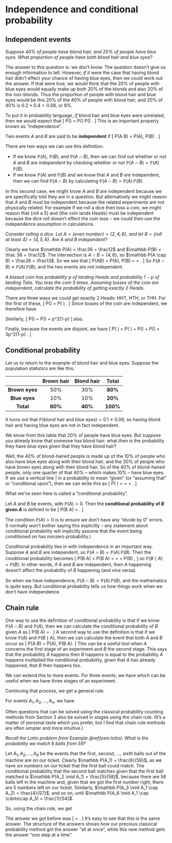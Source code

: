 # Independence and conditional probability  {#L07-conditional}

## Independent events  {#independent-events}

<!--
:::: {.videowrap}
::: {.videowrapper}
<iframe src="https://www.youtube.com/embed/9lhF4WEoJxk"></iframe>
:::
::::
-->

*Suppose 40% of people have blond hair, and 20% of people have blue eyes. What proportion of people have both blond hair and blue eyes?*

The answer to this question is: we don't know. The question doesn't give us enough information to tell. However, *if* it were the case that having blond hair didn't effect your chance of having blue eyes, then we could work out the answer. If that were true, we would think that the 20% of people with blue eyes would equally make up both 20% of the blonds and also 20% of the non-blonds. Thus the proportion of people with blond hair and blue eyes would be this 20% of the 40% of people with blond hair; and 20% of 40% is $0.2 \times 0.4 = 0.08$, or 8%.

To put it in probability language, *if* blond hair and blue eyes were unrelated, then we would expect that
  \[ \mathbb P(\text{blond hair and blue eyes}) = \mathbb P(\text{blond hair}) \times \mathbb P(\text{blue eyes}) . \]
This is an important property known as "independence".

::: {.definition}
Two events $A$ and $B$ are said to be **independent** if
\[ \mathbb P(A \cap B) = \mathbb P(A)\, \mathbb P(B) .  \]
:::

There are two ways we can use this definition.

* If we know $\mathbb P(A)$, $\mathbb P(B)$, and $\mathbb P(A \cap B)$, then we can find out whether or not $A$ and $B$ are independent by checking whether or not $\mathbb P(A \cap B) = \mathbb P(A)\, \mathbb P(B)$.
* If we know $\mathbb P(A)$ and $\mathbb P(B)$ and we know that $A$ and $B$ are independent, then we can find $\mathbb P(A \cap B)$ by calculating $\mathbb P(A \cap B) = \mathbb P(A)\, \mathbb P(B)$.

In this second case, we might know $A$ and $B$ are independent because we are specifically told they are in a question. But alternatively we might reason that $A$ and $B$ must be independent because the related experiments are not physically related. For example if we roll a dice then toss a coin, we might reason that $\{\text{roll a 5}\}$ and $\{\text{the coin lands Heads}\}$ must be independent because the dice roll doesn't effect the coin toss -- we could then use the independence assumption in calculations.

::: {.example}
*Consider rolling a dice. Let $A = \{\text{even number}\} = \{2,4,6\}$, and let $B = \{\text{roll at least 4}\} = \{4,5,6\}$. Are $A$ and $B$ independent?*

Clearly we have $\mathbb P(A) = \frac36 = \frac12$ and $\mathbb P(B) = \frac 36 = \frac12$. The intersection is $A \cap B = \{4,6\}$, so $\mathbb P(A \cap B) = \frac26 = \frac13$. So we see that
\[ \mathbb P(A\cap B) = \frac13  \qquad \text{and} \qquad  \mathbb P(A)\, \mathbb P(B) = \frac12 \times \frac12 = \frac14 . \]
So $\mathbb P(A \cap B) \neq \mathbb P(A)\, \mathbb P(B)$, and the two events are not independent.
:::

::: {.example}
*A biased coin has probability $p$ of landing Heads and probability $1-p$ of landing Tails. You toss the coin 3 times. Assuming tosses of the coin are independent, calculate the probability of getting exactly 2 Heads.*

There are three ways we could get exactly 2 Heads: HHT, HTH, or THH. For the first of these,
\[ \mathbb P(\text{HHT}) = \mathbb P(\text{first coin H} \cap \text{second coin H} \cap \text{third coin T}) . \]
Since tosses of the coin are independent, we therefore have
\begin{align*}
\mathbb P(\text{HHT})
  &= \mathbb P(\text{first coin H}) \times \mathbb P ( \text{second coin H} )\times \mathbb P(\text{third coin T}) \\
  &=p \times p \times (1-p) \\
  &= p^2(1-p).
\end{align*}

Similarly,
\[ \mathbb P(\text{HTH}) = \mathbb P(\text{THH}) = p^2(1-p) \]
also.

Finally, because the events are disjoint, we have
\[ \mathbb P(\text{HHT} \cup\text{HTH} \cup \text{THH}) = \mathbb P(\text{HHT} ) + \mathbb P(\text{HTH}) + \mathbb P(\text{THH}) = 3p^2(1-p) . \]
:::


## Conditional probability  {#conditional}

<!--
:::: {.videowrap}
::: {.videowrapper}
<iframe src="https://www.youtube.com/embed/x3wISv0RWic"></iframe>
:::
::::
-->

Let us to return to the example of blond hair and blue eyes. Suppose the population statistics are like this:

| | **Brown hair** | **Blond hair** | **Total** |
|:--------------:|:---:|:---:|:----:|
| **Brown eyes** | 50% | 30% |  **80%** |
| **Blue eyes**  | 10% | 10% |  **20%** |
| **Total**      | **60%** | **40%** | **100%** |

It turns out that $\mathbb P(\text{blond hair and blue eyes}) = 0.1 \neq 0.08$, so having blond hair and having blue eyes are not in fact independent.

We know from this table that 20% of people have blue eyes. But suppose you already know that someone has blond hair: what *then* is the probability they have blue eyes *given* that they have blond hair?

Well, the 40% of blond-haired people is made up of the 10% of people who also have blue eyes along with their blond hair, and the 30% of people who have brown eyes along with their blond hair. So of the 40% of blond-haired people, only one quarter of that 40% -- which makes 10% -- have blue eyes. If we use a vertical line $|$ in a probability  to mean "given" (or "assuming that" or "conditional upon"), then we can write this as
\[  \mathbb P(\text{blue eyes} \mid \text{blond hair}) = \frac{\mathbb P(\text{blue eyes and blond hair})}{\mathbb P(\text{blond hair})} = \frac{0.1}{0.4} = \frac14. \]

What we've seen here is called a "conditional probability".

::: {.definition}
Let $A$ and $B$ be events, with $\mathbb P(A) > 0$. Then the **conditional probability of $B$ given $A$** is defined to be
\[  \mathbb P(B \mid A) = \frac{\mathbb P(A \cap B)}{\mathbb P(A)} . \]
:::

The condition $\mathbb P(A) > 0$ is to ensure we don't have any "divide by 0" errors. (I normally won't bother saying this explicitly -- any statement about conditional probability will implicitly assume that the event being conditioned on has nonzero probability.)

Conditional probability ties in with independence in an important way. Suppose $A$ and $B$ are independent, so $\mathbb P(A \cap B) = \mathbb P(A) \, \mathbb P(B)$. Then the conditional probability becomes
\[ \mathbb P(B \mid A) = \mathbb P(B \mid A) = \frac{\mathbb P(A \cap B)}{\mathbb P(A)} =  \frac{\mathbb P(A) \, \mathbb P(B)}{\mathbb P(A)} = \mathbb P(B) , \]
so $\mathbb P(B \mid A) = \mathbb P(B)$. In other words, if $A$ and $B$ are independent, then $A$ happening doesn't affect the probability of $B$ happening (and vice versa).

So when we have independence, $\mathbb P(A \cap B) = \mathbb P(A)\,\mathbb P(B)$, and the mathematics is quite easy. But conditional probability tells us how things work when we don't have independence.


## Chain rule  {#chain-rule}

One way to use the definition of conditional probability is that if we know $\mathbb P(A \cap B)$ and $\mathbb P(A)$, then we can calculate the conditional probability of $B$ given $A$ as
\[  \mathbb P(B \mid A) = \frac{\mathbb P(A \cap B)}{\mathbb P(A)} . \]
A second way to use the definition is that if we know $\mathbb P(A)$ and $\mathbb P(B \mid A)$, then we can calculate the event that both $A$ and $B$ occur as
\[ \mathbb P(A \cap B) = \mathbb P(A)\, \mathbb P(B \mid A). \]
This can be a useful tool when $A$ concerns the first stage of an experiment and $B$ the second stage. This says that the probability $A$ happens then $B$ happens is equal to the probability $A$ happens multiplied the conditional probability, given that $A$ has already happened, that $B$ then happens too.

We can extend this to more events. For three events, we have
\begin{align*}
\mathbb P(A \cap B \cap C)
  &= \mathbb P(A \cap B) \, \mathbb P(C \mid A \cap B) \\
  &= \mathbb P(A) \, \mathbb P(B \mid A)\, \mathbb P(C \mid A \cap B) ,
\end{align*}
which can be useful when we have three stages of an experiment.

Continuing that process, we get a general rule.

::: {.theorem #thchain name="Chain rule"}
For events $A_1, A_2, \dots, A_n$, we have
\begin{multline*}  \mathbb P(A_1 \cap A_2 \cap \cdots \cap A_n) \\
  = \mathbb P(A_1) \, \mathbb P(A_2 \mid A_1) \, \mathbb P(A_3 \mid A_1 \cap A_2) \cdots \mathbb P(A_n \mid A_1 \cap A_2 \cap \cdots \cap  A_{n-1}) .\end{multline*}
:::

Often questions that can be solved using the classical probability counting methods from Section 3 also be solved in stages using the chain rule. (It's a matter of personal taste which you prefer, but I find that chain rule methods are often simpler and more intuitive.)

::: {.example}
*Recall the Lotto problem from Example \@ref(exm:lotto): What is the probability we match 6 balls from 59?*

Let $A_1, A_2, \dots, A_6$ be the events that the first, second, ..., sixth balls out of the machine are on our ticket. Clearly $\mathbb P(A_1) = \frac{6}{59}$, as we have six numbers on our ticket that the first ball could match. The conditional probability that the second ball matches given that the first ball matched is $\mathbb P(A_2 \mid A_1) = \frac{5}{58}$, because there are 58 balls left in the machine and, given that we got the first number right, there are 5 numbers left on our ticket. Similarly, $\mathbb P(A_3 \mid A_1 \cap A_2) = \frac{4}{57}$, and so on, until $\mathbb P(A_6 \mid A_1 \cap \cdots\cap A_5) = \frac{1}{54}$.

So, using the chain rule, we get
\begin{align*}
\mathbb P(A_1 \cap A_2 &\cap \cdots \cap A_6) \\
&= \mathbb P(A_1) \, \mathbb P(A_2 \mid A_1) \, \mathbb P(A_3 \mid A_1 \cap A_2) \cdots \mathbb P(A_6 \mid A_1 \cap \cdots \cap A_5) \\
&= \frac{6}{59} \times \frac{5}{58} \times \frac{4}{57} \times \frac{3}{56} \times \frac{2}{55} \times \frac{1}{54} .
\end{align*}

The answer we got before was
\[ \frac{1}{\binom{59}{6}} = \frac{6 \times 5 \times 4 \times 3 \times 2 \times 1}{59 \times 58 \times 57 \times 56 \times 55 \times 54} . \]
It's easy to see that this is the same answer. The structure of the answers shows how our precious classical probability method got the answer "all at once", while this new method gets the answer "one step at a time".
:::



